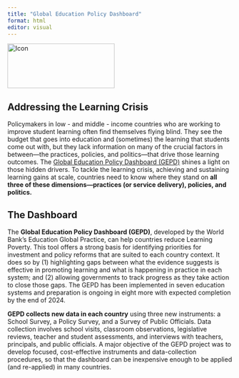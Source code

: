 ```yaml
---
title: "Global Education Policy Dashboard"
format: html
editor: visual
---
```


<img src="images/gepd_logo.png" alt="Icon" style="width:240px;height:100px;vertical-align:middle;">

## Addressing the Learning Crisis

Policymakers in low - and middle - income countries who are working to improve student learning often find themselves flying blind. They see the budget that goes into education and (sometimes) the learning that students come out with, but they lack information on many of the crucial factors in between---the practices, policies, and politics---that drive those learning outcomes. The [Global Education Policy Dashboard (GEPD)](https://www.educationpolicydashboard.org/) shines a light on those hidden drivers. To tackle the learning crisis, achieving and sustaining learning gains at scale, countries need to know where they stand on **all three of these dimensions---practices (or service delivery), policies, and politics.**

## The Dashboard

The **Global Education Policy Dashboard (GEPD)**, developed by the World Bank's Education Global Practice, can help countries reduce Learning Poverty. This tool offers a strong basis for identifying priorities for investment and policy reforms that are suited to each country context. It does so by (1) highlighting gaps between what the evidence suggests is effective in promoting learning and what is happening in practice in each system; and (2) allowing governments to track progress as they take action to close those gaps. The GEPD has been implemented in seven education systems and preparation is ongoing in eight more with expected completion by the end of 2024.

**GEPD collects new data in each country** using three new instruments: a School Survey, a Policy Survey, and a Survey of Public Officials. Data collection involves school visits, classroom observations, legislative reviews, teacher and student assessments, and interviews with teachers, principals, and public officials. A major objective of the GEPD project was to develop focused, cost-effective instruments and data-collection procedures, so that the dashboard can be inexpensive enough to be applied (and re-applied) in many countries.
